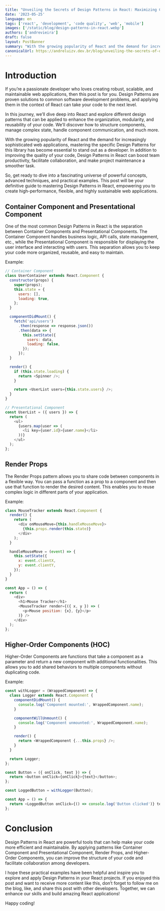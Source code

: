 ```yaml
---
title: "Unveiling the Secrets of Design Patterns in React: Maximizing Code Efficiency and Maintainability"
date: '2023-05-25'
language: en
tags: ['react', 'development', 'code quality', 'web', 'mobile']
images: ['/static/blog/design-patterns-in-react.webp']
authors: ['andrevieira']
draft: false
layout: PostBanner
summary: "With the growing popularity of React and the demand for increasingly sophisticated web applications, mastering the specific Design Patterns for this library has become essential to stand out as a developer."
canonicalUrl: https://andreluizv.dev.br/blog/unveiling-the-secrets-of-design-patterns-in-react-maximizing-code-efficiency-and-maintainability
---
```


# Introduction
If you’re a passionate developer who loves creating robust, scalable, and maintainable web applications, then this post is for you. Design Patterns are proven solutions to common software development problems, and applying them in the context of React can take your code to the next level.

In this journey, we’ll dive deep into React and explore different design patterns that can be applied to enhance the organization, modularity, and reusability of your code. We’ll discover how to structure components, manage complex state, handle component communication, and much more.

With the growing popularity of React and the demand for increasingly sophisticated web applications, mastering the specific Design Patterns for this library has become essential to stand out as a developer. In addition to improving the quality of your code, Design Patterns in React can boost team productivity, facilitate collaboration, and make project maintenance a smoother task.

So, get ready to dive into a fascinating universe of powerful concepts, advanced techniques, and practical examples. This post will be your definitive guide to mastering Design Patterns in React, empowering you to create high-performance, flexible, and highly sustainable web applications.

## Container Component and Presentational Component
One of the most common Design Patterns in React is the separation between Container Components and Presentational Components. The Container Component handles business logic, API calls, state management, etc., while the Presentational Component is responsible for displaying the user interface and interacting with users. This separation allows you to keep your code more organized, reusable, and easy to maintain.

Example:

``` javascript
// Container Component
class UserContainer extends React.Component {
  constructor(props) {
    super(props);
    this.state = {
      users: [],
      loading: true,
    };
  }

  componentDidMount() {
    fetch('api/users')
      .then(response => response.json())
      .then(data => {
        this.setState({
          users: data,
          loading: false,
        });
      });
  }

  render() {
    if (this.state.loading) {
      return <Spinner />;
    }

    return <UserList users={this.state.users} />;
  }
}

// Presentational Component
const UserList = ({ users }) => {
  return (
    <ul>
      {users.map(user => (
        <li key={user.id}>{user.name}</li>
      ))}
    </ul>
  );
};
```

## Render Props
The Render Props pattern allows you to share code between components in a flexible way. You can pass a function as a prop to a component and then use that function to render the desired content. This enables you to reuse complex logic in different parts of your application.

Example:

``` javascript
class MouseTracker extends React.Component {
  render() {
    return (
      <div onMouseMove={this.handleMouseMove}>
        {this.props.render(this.state)}
      </div>
    );
  }

  handleMouseMove = (event) => {
    this.setState({
      x: event.clientX,
      y: event.clientY,
    });
  }
}

const App = () => {
  return (
    <div>
      <h1>Mouse Tracker</h1>
      <MouseTracker render={({ x, y }) => (
        <p>Mouse position: {x}, {y}</p>
      )} />
    </div>
  );
};
```

## Higher-Order Components (HOC)
Higher-Order Components are functions that take a component as a parameter and return a new component with additional functionalities. This allows you to add shared behaviors to multiple components without duplicating code.

Example:

``` javascript
const withLogger = (WrappedComponent) => {
  class Logger extends React.Component {
    componentDidMount() {
      console.log('Component mounted:', WrappedComponent.name);
    }

    componentWillUnmount() {
      console.log('Component unmounted:', WrappedComponent.name);
    }

    render() {
      return <WrappedComponent {...this.props} />;
    }
  }

  return Logger;
};

const Button = ({ onClick, text }) => {
  return <button onClick={onClick}>{text}</button>;
};

const LoggedButton = withLogger(Button);

const App = () => {
  return <LoggedButton onClick={() => console.log('Button clicked')} text="Click Here" />;
};
```

# Conclusion
Design Patterns in React are powerful tools that can help make your code more efficient and maintainable. By applying patterns like Container Component and Presentational Component, Render Props, and Higher-Order Components, you can improve the structure of your code and facilitate collaboration among developers.

I hope these practical examples have been helpful and inspire you to explore and apply Design Patterns in your React projects. If you enjoyed this post and want to receive more content like this, don’t forget to follow me on the blog, like, and share this post with other developers. Together, we can enhance our skills and build amazing React applications!

Happy coding!